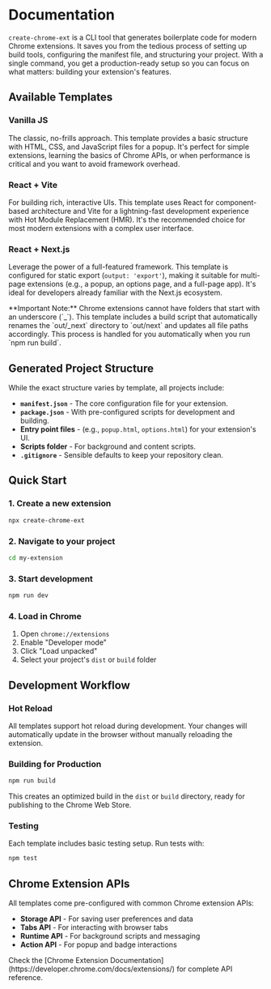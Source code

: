 <BackLink />

# Documentation

<Section>

`create-chrome-ext` is a CLI tool that generates boilerplate code for modern Chrome extensions. It saves you from the tedious process of setting up build tools, configuring the manifest file, and structuring your project. With a single command, you get a production-ready setup so you can focus on what matters: building your extension's features.

</Section>

## Available Templates

<Section>

### Vanilla JS

The classic, no-frills approach. This template provides a basic structure with HTML, CSS, and JavaScript files for a popup. It's perfect for simple extensions, learning the basics of Chrome APIs, or when performance is critical and you want to avoid framework overhead.

### React + Vite

For building rich, interactive UIs. This template uses React for component-based architecture and Vite for a lightning-fast development experience with Hot Module Replacement (HMR). It's the recommended choice for most modern extensions with a complex user interface.

### React + Next.js

Leverage the power of a full-featured framework. This template is configured for static export (`output: 'export'`), making it suitable for multi-page extensions (e.g., a popup, an options page, and a full-page app). It's ideal for developers already familiar with the Next.js ecosystem.

<Alert type="warning">
**Important Note:** Chrome extensions cannot have folders that start with an underscore (`_`). This template includes a build script that automatically renames the `out/_next` directory to `out/next` and updates all file paths accordingly. This process is handled for you automatically when you run `npm run build`.
</Alert>

</Section>

## Generated Project Structure

<Section>

While the exact structure varies by template, all projects include:

- **`manifest.json`** - The core configuration file for your extension.
- **`package.json`** - With pre-configured scripts for development and building.
- **Entry point files** - (e.g., `popup.html`, `options.html`) for your extension's UI.
- **Scripts folder** - For background and content scripts.
- **`.gitignore`** - Sensible defaults to keep your repository clean.

</Section>

## Quick Start

<Section>

### 1. Create a new extension

```bash
npx create-chrome-ext
```

### 2. Navigate to your project

```bash
cd my-extension
```

### 3. Start development

```bash
npm run dev
```

### 4. Load in Chrome

1. Open `chrome://extensions`
2. Enable "Developer mode"
3. Click "Load unpacked"
4. Select your project's `dist` or `build` folder

</Section>

## Development Workflow

<Section>

### Hot Reload

All templates support hot reload during development. Your changes will automatically update in the browser without manually reloading the extension.

### Building for Production

```bash
npm run build
```

This creates an optimized build in the `dist` or `build` directory, ready for publishing to the Chrome Web Store.

### Testing

Each template includes basic testing setup. Run tests with:

```bash
npm test
```

</Section>

## Chrome Extension APIs

<Section>

All templates come pre-configured with common Chrome extension APIs:

- **Storage API** - For saving user preferences and data
- **Tabs API** - For interacting with browser tabs
- **Runtime API** - For background scripts and messaging
- **Action API** - For popup and badge interactions

<Alert type="info">
Check the [Chrome Extension Documentation](https://developer.chrome.com/docs/extensions/) for complete API reference.
</Alert>

</Section>
